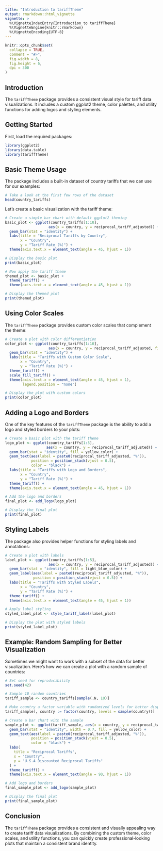 ```yaml
---
title: "Introduction to tariffTheme"
output: rmarkdown::html_vignette
vignette: >
  %\VignetteIndexEntry{Introduction to tariffTheme}
  %\VignetteEngine{knitr::rmarkdown}
  %\VignetteEncoding{UTF-8}
---
```


```r
knitr::opts_chunk$set(
  collapse = TRUE,
  comment = "#>",
  fig.width = 8, 
  fig.height = 6,
  dpi = 300
)
```

## Introduction

The `tariffTheme` package provides a consistent visual style for tariff data visualizations. It includes a custom ggplot2 theme, color palettes, and utility functions for adding logos and styling elements.

## Getting Started

First, load the required packages:

```r
library(ggplot2)
library(data.table)
library(tariffTheme)
```

## Basic Theme Usage

The package includes a built-in dataset of country tariffs that we can use for our examples:

```r
# Take a look at the first few rows of the dataset
head(country_tariffs)
```

Let's create a basic visualization with the tariff theme:

```r
# Create a simple bar chart with default ggplot2 theming
basic_plot <- ggplot(country_tariffs[1:10], 
                    aes(x = country, y = reciprocal_tariff_adjusted)) +
  geom_bar(stat = "identity") +
  labs(title = "Reciprocal Tariffs by Country",
       x = "Country",
       y = "Tariff Rate (%)") +
  theme(axis.text.x = element_text(angle = 45, hjust = 1))

# Display the basic plot
print(basic_plot)

# Now apply the tariff theme
themed_plot <- basic_plot +
  theme_tariff() +
  theme(axis.text.x = element_text(angle = 45, hjust = 1))

# Display the themed plot
print(themed_plot)
```

## Using Color Scales

The `tariffTheme` package provides custom color scales that complement the theme:

```r
# Create a plot with color differentiation
color_plot <- ggplot(country_tariffs[1:10], 
                    aes(x = country, y = reciprocal_tariff_adjusted, fill = country)) +
  geom_bar(stat = "identity") +
  labs(title = "Tariffs with Custom Color Scale",
       x = "Country",
       y = "Tariff Rate (%)") +
  theme_tariff() +
  scale_fill_tariff() +
  theme(axis.text.x = element_text(angle = 45, hjust = 1),
        legend.position = "none")

# Display the plot with custom colors
print(color_plot)
```

## Adding a Logo and Borders

One of the key features of the `tariffTheme` package is the ability to add a logo and styled borders to your plots:

```r
# Create a basic plot with the tariff theme
logo_plot <- ggplot(country_tariffs[1:5], 
                   aes(x = country, y = reciprocal_tariff_adjusted)) +
  geom_bar(stat = "identity", fill = yellow_color) +
  geom_text(aes(label = paste0(reciprocal_tariff_adjusted, "%")), 
            position = position_stack(vjust = 0.5),
            color = "black") +
  labs(title = "Tariffs with Logo and Borders",
       x = "Country",
       y = "Tariff Rate (%)") +
  theme_tariff() +
  theme(axis.text.x = element_text(angle = 45, hjust = 1))

# Add the logo and borders
final_plot <- add_logo(logo_plot)

# Display the final plot
print(final_plot)
```

## Styling Labels

The package also provides helper functions for styling labels and annotations:

```r
# Create a plot with labels
label_plot <- ggplot(country_tariffs[1:5], 
                    aes(x = country, y = reciprocal_tariff_adjusted)) +
  geom_bar(stat = "identity", fill = light_blue_color) +
  geom_label(aes(label = paste0(reciprocal_tariff_adjusted, "%")), 
             position = position_stack(vjust = 0.5)) +
  labs(title = "Tariffs with Styled Labels",
       x = "Country",
       y = "Tariff Rate (%)") +
  theme_tariff() +
  theme(axis.text.x = element_text(angle = 45, hjust = 1))

# Apply label styling
styled_label_plot <- style_tariff_label(label_plot)

# Display the plot with styled labels
print(styled_label_plot)
```

## Example: Random Sampling for Better Visualization

Sometimes we might want to work with a subset of the data for better visualization. Here's how we can create a plot with a random sample of countries:

```r
# Set seed for reproducibility
set.seed(42)

# Sample 10 random countries
tariff_sample <- country_tariffs[sample(.N, 10)]

# Make country a factor variable with randomized levels for better display
tariff_sample[, country := factor(country, levels = sample(country))]

# Create a bar chart with the sample
sample_plot <- ggplot(tariff_sample, aes(x = country, y = reciprocal_tariff_adjusted)) +
  geom_bar(stat = "identity", width = 0.7, fill = yellow_color) +
  geom_text(aes(label = paste0(reciprocal_tariff_adjusted, "%")), 
            position = position_stack(vjust = 0.5),
            color = "black") +
  labs(
    title = "Reciprocal Tariffs",
    x = "Country",
    y = "U.S.A Discounted Reciprocal Tariffs"
  ) +
  theme_tariff() +
  theme(axis.text.x = element_text(angle = 90, hjust = 1))

# Add logo and borders
final_sample_plot <- add_logo(sample_plot)

# Display the final plot
print(final_sample_plot)
```

## Conclusion

The `tariffTheme` package provides a consistent and visually appealing way to create tariff data visualizations. By combining the custom theme, color scales, and utility functions, you can quickly create professional-looking plots that maintain a consistent brand identity.